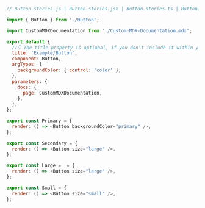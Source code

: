 ```js
// Button.stories.js | Button.stories.jsx | Button.stories.ts | Button.stories.tsx

import { Button } from './Button';

import CustomMDXDocumentation from './Custom-MDX-Documentation.mdx';

export default {
  //👇 The title property is optional, if you don't include it within your story you'll have to adjust the story id in the custom page
  title: 'Example/Button',
  component: Button,
  argTypes: {
    backgroundColor: { control: 'color' },
  },
  parameters: {
    docs: {
      page: CustomMDXDocumentation,
    },
  },
};

export const Primary = {
  render: () => <Button backgroundColor="primary" />,
};

export const Secondary = {
  render: () => <Button size="large" />,
};

export const Large =  = {
  render: () => <Button size="large" />,
};

export const Small = {
  render: () => <Button size="small" />,
};
```
